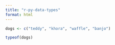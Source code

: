 ```yaml
---
title: "r-py-data-types"
format: html
---
```


```r
dogs <- c("teddy", "khora", "waffle", "banjo")

typeof(dogs)
```

